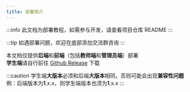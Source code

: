 ```yaml
---
title: 部署简介
---
```


:::info
此文档为部署教程，如需参与开发，请查看项目仓库 README
:::

:::tip
如遇部署问题，欢迎在底部添加交流群咨询
:::

本文档仅提供**后端**和**前端**（包括**教师端**和**管理员端**）部署  
**学生端**请自行前往 [Github Release](https://github.com/MessagePigeon/client-student/releases) 下载

:::caution
学生端**大版本**必须和后端**大版本**相同，否则可能会出现**兼容性问题**  
例：后端版本为**1**.x.x，则学生端版本也须为**1**.x.x
:::
